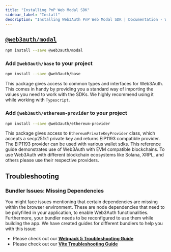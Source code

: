 ```yaml
---
title: "Installing PnP Web Modal SDK"
sidebar_label: "Install"
description: "Installing Web3Auth PnP Web Modal SDK | Documentation - Web3Auth"
---
```


## [`@web3auth/modal`](https://npmjs.com/package/@web3auth/modal)

```bash npm2yarn
npm install --save @web3auth/modal
```

### Add `@web3auth/base` to your project

```bash npm2yarn
npm install --save @web3auth/base
```

This package gives access to common types and interfaces for Web3Auth. This comes in handy by
providing you a standard way of importing the values you need to work with the SDKs. We highly
recommend using it while working with `Typescript`.

### Add `@web3auth/ethereum-provider` to your project

```bash npm2yarn
npm install --save @web3auth/ethereum-provider
```

This package gives access to `EthereumPrivateKeyProvider` class, which accepts a secp251k1 private
key and returns EIP1193 compatible provider. The EIP1193 provider can be used with various wallet
sdks. This reference guide demonstrates use of Web3Auth with EVM compatible blockchains. To use
Web3Auth with different blockchain ecosystems like Solana, XRPL, and others please use their
respective providers.

## Troubleshooting

### Bundler Issues: Missing Dependencies

You might face issues mentioning that certain dependencies are missing within the browser
environment. These are node dependencies that need to be polyfilled in your application, to enable
Web3Auth functionalities. Furthermore, your bundler needs to be reconfigured to use them while
building the app. We have created guides for different bundlers to help you with this issue:

- Please check out our **[Webpack 5 Troubleshooting Guide](/troubleshooting/webpack-issues)**
- Please check out our **[Vite Troubleshooting Guide](/troubleshooting/vite-issues)**
